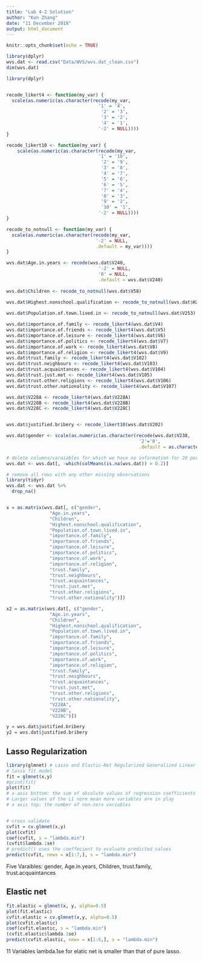 ```yaml
---
title: "Lab 4-2 Solution"
author: "Kun Zhang"
date: "11 December 2018"
output: html_document
---
```


```r
knitr::opts_chunk$set(echo = TRUE)
```


```r
library(dplyr)
wvs.dat <- read.csv("Data/WVS/wvs.dat_clean.csv")
dim(wvs.dat)
```

```r

library(dplyr)


recode_likert4 <- function(my_var) {
  scale(as.numeric(as.character(recode(my_var,
                                  '1' = '4',
                                   '2' = '3',
                                   '3' = '2',
                                   '4' = '1',
                                  '-2' = NULL))))
}

recode_likert10 <- function(my_var) {
    scale(as.numeric(as.character(recode(my_var,
                                  '1' = '10',
                                   '2' = '9',
                                   '3' = '8',
                                   '4' = '7',
                                   '5' = '6',
                                   '6' = '5',
                                   '7' = '4',
                                   '8' = '3',
                                   '9' = '2',
                                   '10' = '1',
                                  '-2' = NULL))))
}

recode_to_notnull <- function(my_var) {
  scale(as.numeric(as.character(recode(my_var,
                                 '-2' = NULL,
                                 .default = my_var))))
}

```

```r


wvs.dat$Age.in.years <- recode(wvs.dat$V240,
                                  '-2' = NULL,
                                  '0' = NULL,
                                  .default = wvs.dat$V240)
 
wvs.dat$Children <- recode_to_notnull(wvs.dat$V58)
 
wvs.dat$Highest.nonschool.qualification <- recode_to_notnull(wvs.dat$H22)

wvs.dat$Population.of.town.lived.in <- recode_to_notnull(wvs.dat$V253)

wvs.dat$importance.of.family <- recode_likert4(wvs.dat$V4)
wvs.dat$importance.of.friends <- recode_likert4(wvs.dat$V5)
wvs.dat$importance.of.leisure <- recode_likert4(wvs.dat$V6)
wvs.dat$importance.of.politics <- recode_likert4(wvs.dat$V7)
wvs.dat$importance.of.work <- recode_likert4(wvs.dat$V8)
wvs.dat$importance.of.religion <- recode_likert4(wvs.dat$V9)
wvs.dat$trust.family <- recode_likert4(wvs.dat$V102)
wvs.dat$trust.neighbours <- recode_likert4(wvs.dat$V103)
wvs.dat$trust.acquaintances <- recode_likert4(wvs.dat$V104)
wvs.dat$trust.just.met <- recode_likert4(wvs.dat$V105)
wvs.dat$trust.other.religions <- recode_likert4(wvs.dat$V106)
wvs.dat$trust.other.nationality <- recode_likert4(wvs.dat$V107)

wvs.dat$V228A <- recode_likert4(wvs.dat$V228A)
wvs.dat$V228B <- recode_likert4(wvs.dat$V228B)
wvs.dat$V228C <- recode_likert4(wvs.dat$V228C)


wvs.dat$justified.bribery <- recode_likert10(wvs.dat$V202)

wvs.dat$gender <- scale(as.numeric(as.character(recode(wvs.dat$V238, 
                                                 '2'='0', 
                                                 .default = as.character(wvs.dat$V238)))))

# delete columns/varaiables for which we have no information for 20 per cent or more of the rows
wvs.dat <- wvs.dat[, -which(colMeans(is.na(wvs.dat)) > 0.2)]

# remove all rows with any other missing observations
library(tidyr)
wvs.dat <- wvs.dat %>%
  drop_na()


x = as.matrix(wvs.dat[, c("gender",
                "Age.in.years",
                "Children",
                "Highest.nonschool.qualification",
                "Population.of.town.lived.in",
                "importance.of.family",
                "importance.of.friends",
                "importance.of.leisure",
                "importance.of.politics",
                "importance.of.work",
                "importance.of.religion",
                "trust.family",
                "trust.neighbours",
                "trust.acquaintances",
                "trust.just.met",
                "trust.other.religions",
                "trust.other.nationality")])

x2 = as.matrix(wvs.dat[, c("gender",
                "Age.in.years",
                "Children",
                "Highest.nonschool.qualification",
                "Population.of.town.lived.in",
                "importance.of.family",
                "importance.of.friends",
                "importance.of.leisure",
                "importance.of.politics",
                "importance.of.work",
                "importance.of.religion",
                "trust.family",
                "trust.neighbours",
                "trust.acquaintances",
                "trust.just.met",
                "trust.other.religions",
                "trust.other.nationality",
                "V228A",
                "V228B",
                "V228C")])

y = wvs.dat$justified.bribery
y2 = wvs.dat$justified.bribery

```


## Lasso Regularization
```r
library(glmnet) # Lasso and Elastic-Net Regularized Generalized Linear Models
# lasso fit model
fit = glmnet(x,y)
#print(fit)
plot(fit)
# x-axis bottom: the sum of absolute values of regression coefficients (the size of the term that multiplies)
# Larger values of the L1 norm mean more variables are in play
# x axis top: the number of non-zero variables


# cross validate
cvfit = cv.glmnet(x,y)
plot(cvfit)
coef(cvfit, s = "lambda.min")
(cvfit$lambda.1se)
# predict() uses the coeffecient to evaluate predicted values 
predict(cvfit, newx = x[1:7,], s = "lambda.min")
```
Five Varaibles: gender, Age.in.years, Children, trust.family, trust.acquaintances

## Elastic net
```r
fit.elastic = glmnet(x, y, alpha=0.5)
plot(fit.elastic)
cvfit.elastic = cv.glmnet(x,y, alpha=0.5)
plot(cvfit.elastic)
coef(cvfit.elastic, s = "lambda.min")
(cvfit.elastic$lambda.1se)
predict(cvfit.elastic, newx = x[1:6,], s = "lambda.min")


```
11 Variables
lambda.1se for elatic net is smaller than that of pure lasso.

